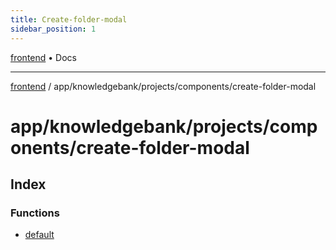 ```yaml
---
title: Create-folder-modal
sidebar_position: 1
---
```


[frontend](./create-folder-modal/../../../../..) • Docs

***

[frontend](./create-folder-modal/../../../../..) / app/knowledgebank/projects/components/create-folder-modal

# app/knowledgebank/projects/components/create-folder-modal

## Index

### Functions

- [default](./create-folder-modal/functions/default)
